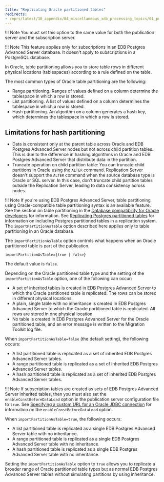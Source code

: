 ```yaml
---
title: "Replicating Oracle partitioned tables"
redirects:
- /eprs/latest/10_appendix/04_miscellaneous_xdb_processing_topics/01_publications_and_subscriptions_server_conf_options/04_replicate_oracle_partitioned_tables
---
```


<div id="replicate_oracle_partitioned_tables" class="registered_link"></div>

!!! Note
    You must set this option to the same value for both the publication server and the subscription server.

!!! Note
    This feature applies only for subscriptions in an EDB Postgres Advanced Server database. It doesn't apply to subscriptions in a PostgreSQL database.

In Oracle, table partitioning allows you to store table rows in different physical locations (tablespaces) according to a rule defined on the table.

The most common types of Oracle table partitioning are the following:

-   Range partitioning. Ranges of values defined on a column determine the tablespace in which a row is stored.
-   List partitioning. A list of values defined on a column determines the tablespace in which a row is stored.
-   Hash partitioning. An algorithm on a column generates a hash key, which determines the tablespace in which a row is stored.

## Limitations for hash partitioning

-  Data is consistent only at the parent table across Oracle and EDB Postgres Advanced Server nodes but not across child partition tables. This is due to the difference in hashing algorithms in Oracle and EDB Postgres Advanced Server that distribute data in the partition.
-  Truncate operation on child partition table: You can truncate child partitions in Oracle using the `ALTER` command. Replication Server doesn't support the `ALTER` command when the source database type is Oracle or SQL server. In this case, don't truncate child partition tables outside the Replication Server, leading to data consistency across nodes.

!!! Note
    If you're using EDB Postgres Advanced Server, table partitioning using Oracle-compatible table partitioning syntax is an available feature. See the section on table partitioning in the [Database compatibility for Oracle developers](/epas/latest/fundamentals/epas_fundamentals/epas_compat_ora_dev_guide/) for information. See [Replicating Postgres partitioned tables](../../../07_common_operations/10_replicating_postgres_partitioned_tables/#replicating_postgres_partitioned_tables) for information on including Postgres partitioned tables in a replication system. The `importPartitionAsTable` option described here applies only to table partitioning in an Oracle database.

The `importPartitionAsTable` option controls what happens when an Oracle partitioned table is part of the publication.

`importPartitionAsTable={true | false}`

The default value is `false`.

Depending on the Oracle partitioned table type and the setting of the `importPartitionAsTable` option, one of the following can occur:

-   A set of inherited tables is created in EDB Postgres Advanced Server to which the Oracle partitioned table is replicated. The rows can be stored in different physical locations.
-   A plain, single table with no inheritance is created in EDB Postgres Advanced Server to which the Oracle partitioned table is replicated. All rows are stored in one physical location.
-   No table is created in EDB Postgres Advanced Server for the Oracle partitioned table, and an error message is written to the Migration Toolkit log file.

When `importPartitionAsTable=false` (the default setting), the following occurs:

-   A list partitioned table is replicated as a set of inherited EDB Postgres Advanced Server tables.
-   A range partitioned table is replicated as a set of inherited EDB Postgres Advanced Server tables.
-   A hash partitioned table is replicated as a set of inherited EDB Postgres Advanced Server tables.

!!! Note
    If subscription tables are created as sets of EDB Postgres Advanced Server inherited tables, then you must also set the `enableConstBeforeDataLoad` option in the publication server configuration file to `true`. See [Specifying a custom URL for an Oracle JDBC connection](05_specify_custom_url_for_oracle_jdbc/#specify_custom_url_for_oracle_jdbc) for information on the `enableConstBeforeDataLoad` option.

When `importPartitionAsTable=true`, the following occurs:

-   A list partitioned table is replicated as a single EDB Postgres Advanced Server table with no inheritance.
-   A range partitioned table is replicated as a single EDB Postgres Advanced Server table with no inheritance.
-   A hash partitioned table is replicated as a single EDB Postgres Advanced Server table with no inheritance.

Setting the `importPartitionAsTable` option to `true` allows you to replicate a broader range of Oracle partitioned table types but as normal EDB Postgres Advanced Server tables without simulating partitions by using inheritance.
